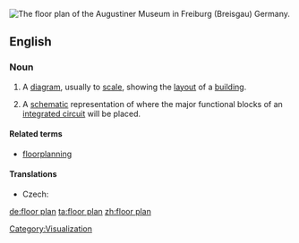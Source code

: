 [[Image:Floorplan Augustinermuseum freiburg.png|thumb|right|The floor plan of the Augustiner Museum in Freiburg (Breisgau) Germany.]]
{{wikipedia}}

==English==

===Noun===
{{en-noun|sg=[[floor]] [[plan]]}}

# {{architecture}} A [[diagram]], usually to [[scale]], showing the [[layout]] of a [[building]].
# {{electronics}} A [[schematic]] representation of where the major functional blocks of an [[integrated circuit]] will be placed.

====Related terms====
* [[floorplanning]]

====Translations====
{{trans-top|diagram}}
* Czech: {{t-|cs|půdorys|m}}
{{trans-mid}}
{{trans-bottom}}

[[Category:Visualization]]

[[de:floor plan]]
[[ta:floor plan]]
[[zh:floor plan]]